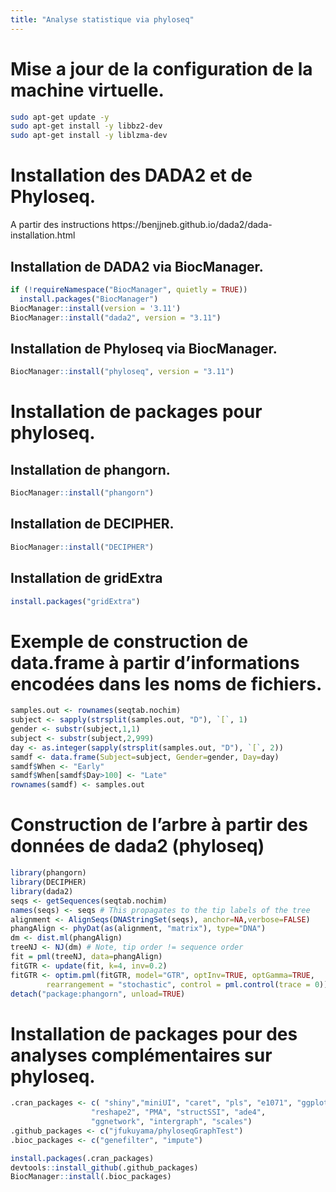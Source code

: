 ```yaml
---
title: "Analyse statistique via phyloseq"
---
```

# Mise a jour de la configuration de la machine virtuelle.

``` bash
sudo apt-get update -y 
sudo apt-get install -y libbz2-dev
sudo apt-get install -y liblzma-dev
```

# Installation des DADA2 et de Phyloseq.

A partir des instructions https://benjjneb.github.io/dada2/dada-installation.html


## Installation de DADA2 via BiocManager.

```r
if (!requireNamespace("BiocManager", quietly = TRUE))
  install.packages("BiocManager")
BiocManager::install(version = '3.11')
BiocManager::install("dada2", version = "3.11")
```

## Installation de Phyloseq via BiocManager.

```r
BiocManager::install("phyloseq", version = "3.11")
```

# Installation de packages pour phyloseq.

## Installation de phangorn.

```r
BiocManager::install("phangorn")
```


## Installation de DECIPHER.

```r
BiocManager::install("DECIPHER")
```


## Installation de gridExtra

```r
install.packages("gridExtra")
```

# Exemple de construction de data.frame à partir d'informations encodées dans les noms de fichiers.

```r
samples.out <- rownames(seqtab.nochim)
subject <- sapply(strsplit(samples.out, "D"), `[`, 1)
gender <- substr(subject,1,1)
subject <- substr(subject,2,999)
day <- as.integer(sapply(strsplit(samples.out, "D"), `[`, 2))
samdf <- data.frame(Subject=subject, Gender=gender, Day=day)
samdf$When <- "Early"
samdf$When[samdf$Day>100] <- "Late"
rownames(samdf) <- samples.out
```

# Construction de l'arbre à partir des données de dada2 (phyloseq)

```r
library(phangorn)
library(DECIPHER)
library(dada2)
seqs <- getSequences(seqtab.nochim)
names(seqs) <- seqs # This propagates to the tip labels of the tree
alignment <- AlignSeqs(DNAStringSet(seqs), anchor=NA,verbose=FALSE)
phangAlign <- phyDat(as(alignment, "matrix"), type="DNA")
dm <- dist.ml(phangAlign)
treeNJ <- NJ(dm) # Note, tip order != sequence order
fit = pml(treeNJ, data=phangAlign)
fitGTR <- update(fit, k=4, inv=0.2)
fitGTR <- optim.pml(fitGTR, model="GTR", optInv=TRUE, optGamma=TRUE,
        rearrangement = "stochastic", control = pml.control(trace = 0))
detach("package:phangorn", unload=TRUE)
```

# Installation de packages pour des analyses complémentaires sur phyloseq.

```r
.cran_packages <- c( "shiny","miniUI", "caret", "pls", "e1071", "ggplot2", "randomForest", "dplyr", "ggrepel", "nlme", "devtools",
                  "reshape2", "PMA", "structSSI", "ade4",
                  "ggnetwork", "intergraph", "scales")
.github_packages <- c("jfukuyama/phyloseqGraphTest")
.bioc_packages <- c("genefilter", "impute")
```

```r
install.packages(.cran_packages)
devtools::install_github(.github_packages)
BiocManager::install(.bioc_packages)                         
```